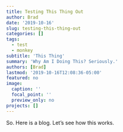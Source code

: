 ```yaml
---
title: Testing This Thing Out
author: Brad
date: '2019-10-16'
slug: testing-this-thing-out
categories: []
tags:
  - test
  - monkey
subtitle: 'This Thing'
summary: 'Why Am I Doing This? Seriously.'
authors: [Brad]
lastmod: '2019-10-16T12:08:36-05:00'
featured: no
image:
  caption: ''
  focal_point: ''
  preview_only: no
projects: []
---
```


So. Here is a blog. Let's see how this works.

